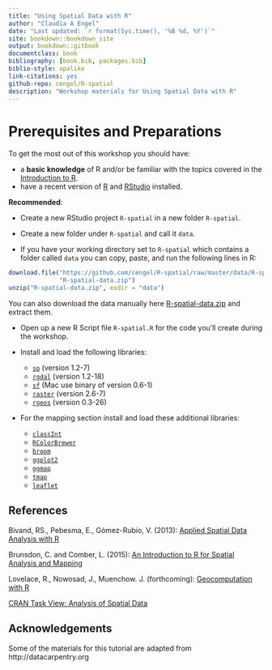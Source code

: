 ```yaml
--- 
title: "Using Spatial Data with R"
author: "Claudia A Engel"
date: "Last updated: `r format(Sys.time(), '%B %d, %Y')`"
site: bookdown::bookdown_site
output: bookdown::gitbook
documentclass: book
bibliography: [book.bib, packages.bib]
biblio-style: apalike
link-citations: yes
github-repo: cengel/R-spatial
description: "Workshop materials for Using Spatial Data with R"
---
```



# Prerequisites and Preparations {-}

To get the most out of this workshop you should have:

- a **basic knowledge** of R and/or be familiar with the topics covered in the [Introduction to R](https://cengel.github.io/R-intro/).
- have a recent version of [R](https://cran.r-project.org/) and [RStudio](https://www.rstudio.com/) installed. 

**Recommended**: 

- Create a new RStudio project `R-spatial` in a new folder `R-spatial`.

- Create a new folder under `R-spatial` and call it `data`. 

- If you have your working directory set to `R-spatial` which contains a folder called `data` you can copy, paste, and run the following lines in R:

```r
download.file("https://github.com/cengel/R-spatial/raw/master/data/R-spatial-data.zip", 
              "R-spatial-data.zip")
unzip("R-spatial-data.zip", exdir = "data")
```

You can also download the data manually here [R-spatial-data.zip](https://github.com/cengel/R-spatial/raw/master/data/R-spatial-data.zip) and extract them.
 
- Open up a new R Script file `R-spatial.R` for the code you'll create during the workshop.

- Install and load the following libraries: 
    - [`sp`](https://CRAN.R-project.org/package=sp) (version 1.2-7)
    - [`rgdal`](https://CRAN.R-project.org/package=rgdal) (version 1.2-18)
    - [`sf`](https://cran.r-project.org/package=sf) (Mac use binary of version 0.6-1)
    - [`raster`](https://CRAN.R-project.org/package=raster) (version 2.6-7)
    - [`rgeos`](https://CRAN.R-project.org/package=rgeos) (version 0.3-26)

- For the mapping section install and load these additional libraries:
    - [`classInt`](https://cran.r-project.org/package=classInt)
    - [`RColorBrewer`](https://cran.r-project.org/package=RColorBrewer)
    - [`broom`](https://cran.r-project.org/package=broom)
    - [`ggplot2`](https://cran.r-project.org/package=ggplot2)
    - [`ggmap`](https://cran.r-project.org/package=ggmap)
    - [`tmap`](https://cran.r-project.org/package=tmap)
    - [`leaflet`](https://cran.r-project.org/package=leaflet)


## References {-}

Bivand, RS., Pebesma, E., Gómez-Rubio, V. (2013): [Applied Spatial Data Analysis with R](https://link.springer.com/book/10.1007%2F978-1-4614-7618-4)

Brunsdon, C. and Comber, L. (2015): [An Introduction to R for Spatial Analysis and Mapping](https://us.sagepub.com/en-us/nam/an-introduction-to-r-for-spatial-analysis-and-mapping/book241031)

Lovelace, R., Nowosad, J., Muenchow. J. (forthcoming): [Geocomputation with R](https://geocompr.robinlovelace.net)

[CRAN Task View: Analysis of Spatial Data](https://CRAN.R-project.org/view=Spatial)


## Acknowledgements {-}
Some of the materials for this tutorial are adapted from http://datacarpentry.org 
